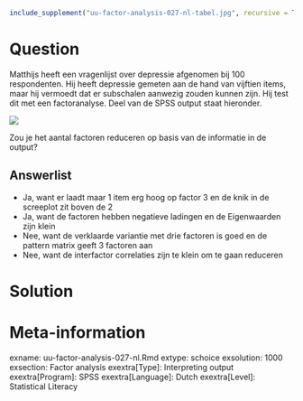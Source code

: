 ```r
include_supplement("uu-factor-analysis-027-nl-tabel.jpg", recursive = TRUE)
```



Question
========
  
Matthijs heeft een vragenlijst over depressie afgenomen bij 100 respondenten. Hij heeft depressie gemeten aan de hand van vijftien items, maar hij vermoedt dat er subschalen aanwezig zouden kunnen zijn. Hij test dit met een factoranalyse. Deel van de SPSS output staat hieronder. 

![](uu-factor-analysis-027-nl-tabel.jpg)

Zou je het aantal factoren reduceren op basis van de informatie in de output?
  
Answerlist
----------
* Ja, want er laadt maar 1 item erg hoog op factor 3 en de knik in de screeplot zit boven de 2
* Ja, want de factoren hebben negatieve ladingen en de Eigenwaarden zijn klein
* Nee, want de verklaarde variantie met drie factoren is goed en de pattern matrix geeft 3 factoren aan
* Nee, want de interfactor correlaties zijn te klein om te gaan reduceren

Solution
========


Meta-information
================
exname: uu-factor-analysis-027-nl.Rmd
extype: schoice
exsolution: 1000
exsection: Factor analysis
exextra[Type]: Interpreting output
exextra[Program]: SPSS
exextra[Language]: Dutch
exextra[Level]: Statistical Literacy
